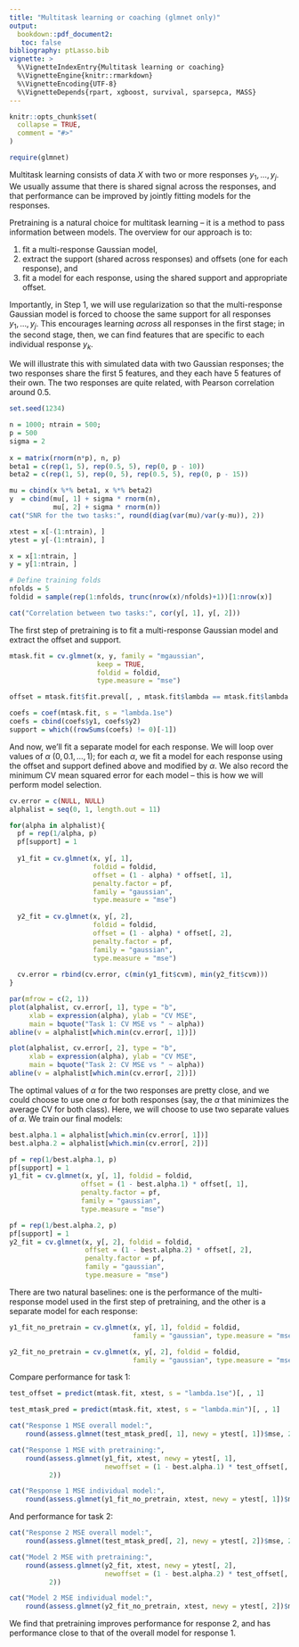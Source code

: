 ```yaml
---
title: "Multitask learning or coaching (glmnet only)"
output: 
  bookdown::pdf_document2:
   toc: false
bibliography: ptLasso.bib
vignette: >
  %\VignetteIndexEntry{Multitask learning or coaching}
  %\VignetteEngine{knitr::rmarkdown}
  %\VignetteEncoding{UTF-8}
  %\VignetteDepends{rpart, xgboost, survival, sparsepca, MASS}
---
```


```r
knitr::opts_chunk$set(
  collapse = TRUE,
  comment = "#>"
)
```

```r
require(glmnet)
```

Multitask learning consists of data $X$ with two or more responses $y_1, \dots, y_j$. We usually assume that there is shared signal across the responses, and that performance can be improved by jointly fitting models for the responses.

Pretraining is a natural choice for multitask learning -- it is a method to pass information between models. The overview for our approach is to:

1. fit a multi-response Gaussian model,
2. extract the support (shared across responses) and offsets (one for each response), and
3. fit a model for each response, using the shared support and appropriate offset.

Importantly, in Step 1, we will use regularization so that the multi-response Gaussian model is forced to choose the same support for all responses $y_1, \dots, y_j$. This encourages learning _across_ all responses in the first stage; in the second stage, then, we can find features that are specific to each individual response $y_k$.

We will illustrate this with simulated data with two Gaussian responses; the two responses share the first 5 features, and they each have 5 features of their own. The two responses are quite related, with Pearson correlation around 0.5. 
```r
set.seed(1234)

n = 1000; ntrain = 500;
p = 500
sigma = 2
     
x = matrix(rnorm(n*p), n, p)
beta1 = c(rep(1, 5), rep(0.5, 5), rep(0, p - 10))
beta2 = c(rep(1, 5), rep(0, 5), rep(0.5, 5), rep(0, p - 15))

mu = cbind(x %*% beta1, x %*% beta2)
y  = cbind(mu[, 1] + sigma * rnorm(n), 
           mu[, 2] + sigma * rnorm(n))
cat("SNR for the two tasks:", round(diag(var(mu)/var(y-mu)), 2))

xtest = x[-(1:ntrain), ]
ytest = y[-(1:ntrain), ]

x = x[1:ntrain, ]
y = y[1:ntrain, ]

# Define training folds
nfolds = 5
foldid = sample(rep(1:nfolds, trunc(nrow(x)/nfolds)+1))[1:nrow(x)]

cat("Correlation between two tasks:", cor(y[, 1], y[, 2]))
```


The first step of pretraining is to fit a multi-response Gaussian model and extract the offset and support.
```r
mtask.fit = cv.glmnet(x, y, family = "mgaussian", 
                      keep = TRUE, 
                      foldid = foldid,
                      type.measure = "mse")

offset = mtask.fit$fit.preval[, , mtask.fit$lambda == mtask.fit$lambda.1se]

coefs = coef(mtask.fit, s = "lambda.1se")
coefs = cbind(coefs$y1, coefs$y2)
support = which((rowSums(coefs) != 0)[-1])
```

And now, we'll fit a separate model for each response. We will loop over values of $\alpha$ ($0, 0.1, \dots, 1$); for each $\alpha$, we fit a model for each response using the offset and support defined above and modified by $\alpha$. We also record the minimum CV mean squared error for each model -- this is how we will perform model selection.
```r
cv.error = c(NULL, NULL)
alphalist = seq(0, 1, length.out = 11)

for(alpha in alphalist){
  pf = rep(1/alpha, p)
  pf[support] = 1
  
  y1_fit = cv.glmnet(x, y[, 1], 
                     foldid = foldid,
                     offset = (1 - alpha) * offset[, 1],
                     penalty.factor = pf,
                     family = "gaussian",
                     type.measure = "mse")
  
  y2_fit = cv.glmnet(x, y[, 2], 
                     foldid = foldid,
                     offset = (1 - alpha) * offset[, 2],
                     penalty.factor = pf,
                     family = "gaussian",
                     type.measure = "mse")
  
  cv.error = rbind(cv.error, c(min(y1_fit$cvm), min(y2_fit$cvm)))
}

par(mfrow = c(2, 1))
plot(alphalist, cv.error[, 1], type = "b",
     xlab = expression(alpha), ylab = "CV MSE",
     main = bquote("Task 1: CV MSE vs " ~ alpha))
abline(v = alphalist[which.min(cv.error[, 1])])

plot(alphalist, cv.error[, 2], type = "b",
     xlab = expression(alpha), ylab = "CV MSE",
     main = bquote("Task 2: CV MSE vs " ~ alpha))
abline(v = alphalist[which.min(cv.error[, 2])])

```

The optimal values of $\alpha$ for the two responses are pretty close, and we could choose to use one $\alpha$ for both responses (say, the $\alpha$ that minimizes the average CV for both class). Here, we will choose to use two separate values of $\alpha$. We train our final models:
```r
best.alpha.1 = alphalist[which.min(cv.error[, 1])]
best.alpha.2 = alphalist[which.min(cv.error[, 2])]

pf = rep(1/best.alpha.1, p)
pf[support] = 1
y1_fit = cv.glmnet(x, y[, 1], foldid = foldid,
                  offset = (1 - best.alpha.1) * offset[, 1],
                  penalty.factor = pf,
                  family = "gaussian", 
                  type.measure = "mse")

pf = rep(1/best.alpha.2, p)
pf[support] = 1
y2_fit = cv.glmnet(x, y[, 2], foldid = foldid,
                   offset = (1 - best.alpha.2) * offset[, 2],
                   penalty.factor = pf,
                   family = "gaussian",
                   type.measure = "mse")
```


There are two natural baselines: one is the performance of the multi-response model used in the first step of pretraining, and the other is a separate model for each response:
```r
y1_fit_no_pretrain = cv.glmnet(x, y[, 1], foldid = foldid, 
                               family = "gaussian", type.measure = "mse")

y2_fit_no_pretrain = cv.glmnet(x, y[, 2], foldid = foldid, 
                               family = "gaussian", type.measure = "mse")
```

Compare performance for task 1:
```r
test_offset = predict(mtask.fit, xtest, s = "lambda.1se")[, , 1]

test_mtask_pred = predict(mtask.fit, xtest, s = "lambda.min")[, , 1]

cat("Response 1 MSE overall model:", 
    round(assess.glmnet(test_mtask_pred[, 1], newy = ytest[, 1])$mse, 2))

cat("Response 1 MSE with pretraining:", 
    round(assess.glmnet(y1_fit, xtest, newy = ytest[, 1], 
                        newoffset = (1 - best.alpha.1) * test_offset[, 1])$mse, 
          2))

cat("Response 1 MSE individual model:", 
    round(assess.glmnet(y1_fit_no_pretrain, xtest, newy = ytest[, 1])$mse, 2))
```

And performance for task 2:
```r
cat("Response 2 MSE overall model:", 
    round(assess.glmnet(test_mtask_pred[, 2], newy = ytest[, 2])$mse, 2))

cat("Model 2 MSE with pretraining:", 
    round(assess.glmnet(y2_fit, xtest, newy = ytest[, 2], 
                        newoffset = (1 - best.alpha.2) * test_offset[, 2])$mse, 
          2))

cat("Model 2 MSE individual model:", 
    round(assess.glmnet(y2_fit_no_pretrain, xtest, newy = ytest[, 2])$mse, 2))
```

We find that pretraining improves performance for response 2, and has performance close to that of the overall model for response 1.